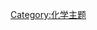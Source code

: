 {{Portal:化学/化学家/Layout
  |image=Robert Burns Woodward in 1965.jpg
  |caption=罗伯特·伯恩斯·伍德沃德
  |text='''罗伯特·伯恩斯·伍德沃德''' ([[1917年|1917年]][[4月10日|4月10日]]–[[1979年|1979年]][[7月8日|7月8日]], ) 
美国有机化学家，对现代有机合成做出了相当大的贡献，尤其是在合成和具有复杂结构的天然有机分子结构阐明方面。获1965年诺贝尔化学奖。与其同事罗尔德·霍夫曼共同研究了[[化学反应|化学反应]]的理论问题。后者也获得了1981年的诺贝尔化学奖。

伍德沃德生于[[麻省|麻省]][[波士顿|波士顿]]。其父为阿瑟·伍德沃德，系[[英格兰|英格兰]][[移民|移民]]。其母为玛格丽特·伍德沃德，为[[苏格兰|苏格兰]]移民，生于[[格拉斯哥|格拉斯哥]]。

伍德沃德从小即醉心于[[化学|化学]]。上昆西的小学、中学时就已经开始自学化学。在他上中学前，就已经把一本普遍使用的保罗·嘎特曼编写的[[有机化学|有机化学]]实验教材大部分的實驗，想办法做了一遍。
1928年（11岁）时伍德沃德找到了驻[[波士顿|波士顿]]的[[德国|德国]][[领事馆|领事馆]]总领事，通过他取得一些发表在德国期刊上的论文。 后来在其科普讲座中伍德沃德回忆，他无意中在这堆论文中发现了狄尔斯和阿尔德关于[[狄尔斯－阿尔德反应|双烯合成反应]]的原始通讯，并被迷住了的经历。在随后的生涯中，伍德沃德大量地应用此反应于有机合成，并在理论和应用上对此反应做了非常深入的研究。 1933年他被[[麻省理工|麻省理工]]录取，然后次年即因忽视其他课程的学习导致成绩不好而被校方开除。麻省理工于1935年再次录取了伍德沃德，并于1936年授予其[[理学学士|理学学士]]学位。再一年后他拿到了[[博士学位|博士学位]]，其时，他的同学学士都还没毕业。伍德沃德的博士论文是关于[[:en:Sex_steroid|雌性荷尔蒙]][[孕酮|孕酮]]的合成。

  |link=罗伯特·伯恩斯·伍德沃德
}}
[[Category:化学主题|Category:化学主题]]